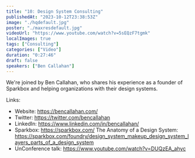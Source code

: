 ```yaml
---
title: "10: Design System Consulting"
publishedAt: "2023-10-12T23:38:53Z"
image: "./hqdefault.jpg"
poster: "./maxresdefault.jpg"
videoUrl: "https://www.youtube.com/watch?v=5sEQzF7tgmk"
localImages: true
tags: ["Consulting"]
categories: ["Video"]
duration: "0:27:46"
draft: false
speakers: ["Ben Callahan"]
---
```


We're joined by Ben Callahan, who shares his experience as a founder of Sparkbox and helping organizations with their design systems.

Links:

- Website: https://bencallahan.com/
- Twitter: https://twitter.com/bencallahan
- LinkedIn: https://www.linkedin.com/in/bencallahan/
- Sparkbox: https://sparkbox.com/
  The Anatomy of a Design System: https://sparkbox.com/foundry/design_system_makeup_design_system_layers_parts_of_a_design_system
- UnConference talk: https://www.youtube.com/watch?v=DUQzEA_ahyc
